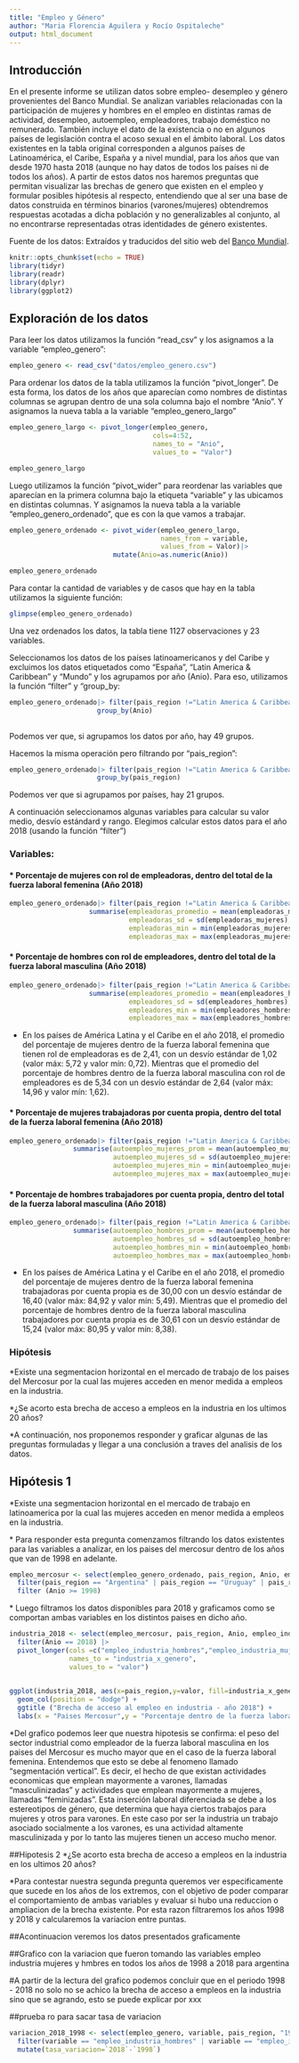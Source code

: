 ```yaml
---
title: "Empleo y Género"
author: "Maria Florencia Aguilera y Rocío Ospitaleche"
output: html_document
---
```


## Introducción

En el presente informe se utilizan datos sobre empleo- desempleo y género provenientes del Banco Mundial. Se analizan variables relacionadas con la participación de mujeres y hombres en el empleo en distintas ramas de actividad, desempleo, autoempleo, empleadores, trabajo doméstico no remunerado. También incluye el dato de la existencia o no en algunos países de legislación contra el acoso sexual en el ámbito laboral. Los datos existentes en la tabla original corresponden a algunos países de Latinoamérica, el Caribe, España y a nivel mundial, para los años que van desde 1970 hasta 2018 (aunque no hay datos de todos los países ni de todos los años). A partir de estos datos nos haremos preguntas que permitan visualizar las brechas de genero que existen en el empleo y formular posibles hipótesis al respecto, entendiendo que al ser una base de datos construida en términos binarios (varones/mujeres) obtendremos respuestas acotadas a dicha población y no generalizables al conjunto, al no encontrarse representadas otras identidades de género existentes.

Fuente de los datos: Extraídos y traducidos del sitio web del [Banco Mundial](https://databank.worldbank.org/source/gender-statistics).

```r
knitr::opts_chunk$set(echo = TRUE)
library(tidyr)
library(readr)
library(dplyr)
library(ggplot2)
```

## Exploración de los datos

Para leer los datos utilizamos la función "read_csv" y los asignamos a la variable "empleo_genero":

```r
empleo_genero <- read_csv("datos/empleo_genero.csv")
```

Para ordenar los datos de la tabla utilizamos la función "pivot_longer". De esta forma, los datos de los años que aparecían como nombres de distintas columnas se agrupan dentro de una sola columna bajo el nombre "Anio". Y asignamos la nueva tabla a la variable "empleo_genero_largo"

```r
empleo_genero_largo <- pivot_longer(empleo_genero, 
                                    cols=4:52, 
                                    names_to = "Anio", 
                                    values_to = "Valor")
```

```r
empleo_genero_largo
```

Luego utilizamos la función "pivot_wider" para reordenar las variables que aparecían en la primera columna bajo la etiqueta "variable" y las ubicamos en distintas columnas. Y asignamos la nueva tabla a la variable "empleo_genero_ordenado", que es con la que vamos a trabajar.

```r
empleo_genero_ordenado <- pivot_wider(empleo_genero_largo, 
                                      names_from = variable,
                                      values_from = Valor)|> 
                          mutate(Anio=as.numeric(Anio))
```

```r
empleo_genero_ordenado
```

Para contar la cantidad de variables y de casos que hay en la tabla utilizamos la siguiente función:

```r
glimpse(empleo_genero_ordenado)
```

Una vez ordenados los datos, la tabla tiene 1127 observaciones y 23 variables.

Seleccionamos los datos de los países latinoamericanos y del Caribe y excluimos los datos etiquetados como "España", "Latin America & Caribbean" y "Mundo" y los agrupamos por año (Anio). Para eso, utilizamos la función "filter" y "group_by:

```r
empleo_genero_ordenado|> filter(pais_region !="Latin America & Caribbean" & pais_region != "Mundo" & pais_region != "EspaÃ±a")|> 
                      group_by(Anio)
                        
```

Podemos ver que, si agrupamos los datos por año, hay 49 grupos.

Hacemos la misma operación pero filtrando por "pais_region":

```r
empleo_genero_ordenado|> filter(pais_region !="Latin America & Caribbean" & pais_region != "Mundo" & pais_region != "EspaÃ±a")|> 
                      group_by(pais_region)
```

Podemos ver que si agrupamos por países, hay 21 grupos.

A continuación seleccionamos algunas variables para calcular su valor medio, desvío estándard y rango. Elegimos calcular estos datos para el año 2018 (usando la función "filter")

### Variables:

#### \* Porcentaje de mujeres con rol de empleadoras, dentro del total de la fuerza laboral femenina (Año 2018)

```r
empleo_genero_ordenado|> filter(pais_region !="Latin America & Caribbean" & pais_region != "Mundo" & pais_region != "EspaÃ±a" & Anio == 2018)|> 
                    summarise(empleadoras_promedio = mean(empleadoras_mujeres),
                              empleadoras_sd = sd(empleadoras_mujeres),
                              empleadoras_min = min(empleadoras_mujeres),
                              empleadoras_max = max(empleadoras_mujeres))
```

#### \* Porcentaje de hombres con rol de empleadores, dentro del total de la fuerza laboral masculina (Año 2018)

```r
empleo_genero_ordenado|> filter(pais_region !="Latin America & Caribbean" & pais_region != "Mundo" & pais_region != "EspaÃ±a" & Anio == 2018)|> 
                    summarise(empleadores_promedio = mean(empleadores_hombres),
                              empleadores_sd = sd(empleadores_hombres),
                              empleadores_min = min(empleadores_hombres),
                              empleadores_max = max(empleadores_hombres))
```

-   En los países de América Latina y el Caribe en el año 2018, el promedio del porcentaje de mujeres dentro de la fuerza laboral femenina que tienen rol de empleadoras es de 2,41, con un desvío estándar de 1,02 (valor máx: 5,72 y valor mín: 0,72). Mientras que el promedio del porcentaje de hombres dentro de la fuerza laboral masculina con rol de empleadores es de 5,34 con un desvío estándar de 2,64 (valor máx: 14,96 y valor mín: 1,62).


#### \* Porcentaje de mujeres trabajadoras por cuenta propia, dentro del total de la fuerza laboral femenina (Año 2018)

```r
empleo_genero_ordenado|> filter(pais_region !="Latin America & Caribbean" & pais_region != "Mundo" & pais_region != "España" & Anio == 2018)|> 
                summarise(autoempleo_mujeres_prom = mean(autoempleo_mujeres),
                          autoempleo_mujeres_sd = sd(autoempleo_mujeres),
                          autoempleo_mujeres_min = min(autoempleo_mujeres),
                          autoempleo_mujeres_max = max(autoempleo_mujeres))
```

#### \* Porcentaje de hombres trabajadores por cuenta propia, dentro del total de la fuerza laboral masculina (Año 2018)

```r
empleo_genero_ordenado|> filter(pais_region !="Latin America & Caribbean" & pais_region != "Mundo" & pais_region != "EspaÃ±a" & Anio == 2018)|> 
                summarise(autoempleo_hombres_prom = mean(autoempleo_hombres),
                          autoempleo_hombres_sd = sd(autoempleo_hombres),
                          autoempleo_hombres_min = min(autoempleo_hombres),
                          autoempleo_hombres_max = max(autoempleo_hombres))
```

-   En los países de América Latina y el Caribe en el año 2018, el promedio del porcentaje de mujeres dentro de la fuerza laboral femenina trabajadoras por cuenta propia es de 30,00 con un desvío estándar de 16,40 (valor máx: 84,92 y valor mín: 5,49). Mientras que el promedio del porcentaje de hombres dentro de la fuerza laboral masculina trabajadores por cuenta propia es de 30,61 con un desvío estándar de 15,24 (valor máx: 80,95 y valor mín: 8,38).

### Hipótesis

\*Existe una segmentacion horizontal en el mercado de trabajo de los paises del Mercosur por la cual las mujeres acceden en menor medida a empleos en la industria.

\*¿Se acorto esta brecha de acceso a empleos en la industria en los ultimos 20 años?

\*A continuación, nos proponemos responder y graficar algunas de las preguntas formuladas y llegar a una conclusión a traves del analisis de los datos.

## Hipótesis 1
\*Existe una segmentacion horizontal en el mercado de trabajo en latinoamerica por la cual las mujeres acceden en menor medida a empleos en la industria.


\* Para responder esta pregunta comenzamos filtrando los datos existentes para las variables a analizar, en los paises del mercosur dentro de los años que van de 1998 en adelante.

```r
empleo_mercosur <- select(empleo_genero_ordenado, pais_region, Anio, empleo_industria_mujeres, empleo_industria_hombres) |>
  filter(pais_region == "Argentina" | pais_region == "Uruguay" | pais_region == "Paraguay" | pais_region == "Brasil" | pais_region == "Venezuela") |> 
  filter (Anio >= 1998)
```

\* Luego filtramos los datos disponibles para 2018 y graficamos como se comportan ambas variables en los distintos paises en dicho año.

```r
industria_2018 <- select(empleo_mercosur, pais_region, Anio, empleo_industria_mujeres, empleo_industria_hombres)|>
  filter(Anio == 2018) |> 
  pivot_longer(cols =c("empleo_industria_hombres","empleo_industria_mujeres"),
               names_to = "industria_x_genero",  
               values_to = "valor")
 
```

```r
ggplot(industria_2018, aes(x=pais_region,y=valor, fill=industria_x_genero))+
  geom_col(position = "dodge") +
  ggtitle ("Brecha de acceso al empleo en industria - año 2018") + 
  labs(x = "Paises Mercosur",y = "Porcentaje dentro de la fuerza laboral") 
```

\*Del grafico podemos leer que nuestra hipotesis se confirma: el peso del sector industrial como empleador de la fuerza laboral masculina en los paises del Mercosur es mucho mayor que en el caso de la fuerza laboral femenina. Entendemos que esto se debe al fenomeno llamado "segmentación vertical". Es decir, el hecho de que existan actividades economicas que emplean mayormente a varones, llamadas "masculinizadas" y actividades que emplean mayormente a mujeres, llamadas "feminizadas". 
Esta inserción laboral diferenciada se debe a los estereotipos de género, que determina que haya ciertos trabajos para mujeres y otros para varones. En este caso por ser la industria un trabajo asociado socialmente a los varones, es una actividad altamente masculinizada y por lo tanto las mujeres tienen un acceso mucho menor.


##Hipotesis 2
\*¿Se acorto esta brecha de acceso a empleos en la industria en los ultimos 20 años?


\*Para contestar nuestra segunda pregunta queremos ver especificamente que sucede en los años de los extremos, con el objetivo de poder comparar el comportamiento de ambas variables y evaluar si hubo una reduccion o ampliacion de la brecha existente. Por esta razon filtraremos los años 1998 y 2018 y calcularemos la variacion entre puntas.


##Acontinuacion veremos los datos presentados graficamente 






##Grafico con la variacion que fueron tomando las variables empleo industria mujeres y hmbres en todos los años de 1998 a 2018 para argentina






#A partir de la lectura del grafico podemos concluir que en el periodo 1998 - 2018 no solo no se achico la brecha de acceso a empleos en la industria sino que se agrando, esto se puede explicar por xxx


##prueba ro para sacar tasa de variacion

```r
variacion_2018_1998 <- select(empleo_genero, variable, pais_region, "1998", "2018")|>
  filter(variable == "empleo_industria_hombres" | variable == "empleo_industria_mujeres")|>
  mutate(tasa_variacion=`2018`-`1998`)
```






